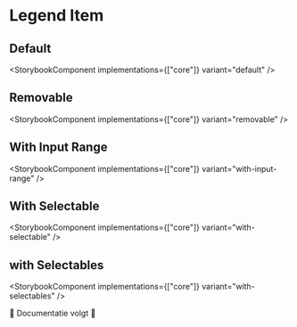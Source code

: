 
# Legend Item

## Default

<StorybookComponent implementations={["core"]} variant="default" />

## Removable

<StorybookComponent implementations={["core"]} variant="removable" />

## With Input Range

<StorybookComponent implementations={["core"]} variant="with-input-range" />

## With Selectable

<StorybookComponent implementations={["core"]} variant="with-selectable" />

## with Selectables

<StorybookComponent implementations={["core"]} variant="with-selectables" />

🚧 Documentatie volgt 🚧

